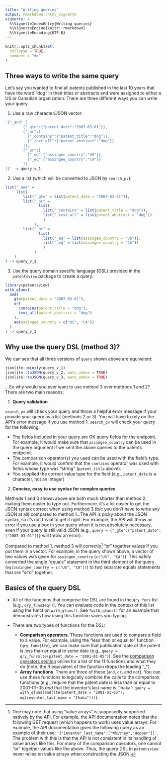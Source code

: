 ```yaml
---
title: "Writing queries"
output: rmarkdown::html_vignette
vignette: >
  %\VignetteIndexEntry{Writing queries}
  %\VignetteEngine{knitr::rmarkdown}
  %\VignetteEncoding{UTF-8}
---
```


```r
knitr::opts_chunk$set(
  collapse = TRUE,
  comment = "#>"
)
```

## Three ways to write the same query

Let's say you wanted to find all patents published in the last 10 years that have the word "dog" in their titles or abstracts and were assigned to either a US or Canadian organization. There are three different ways you can write your query: 

1. Use a raw character/JSON vector:

```r
'{"_and":[
        {"_gte":{"patent_date":"2007-03-01"}},
        {"_or":[
          {"_contains":{"patent_title":"dog"}},
          {"_text_all":{"patent_abstract":"dog"}}
        ]},
        {"_or":[
          {"_eq":{"assingee_country":"US"}},
          {"_eq":{"assingee_country":"CA"}}
        ]}
]}' -> query_v_1
```

2. Use a list (which will be converted to JSON by `search_pv`):

```r
list("_and" = 
     list(
        list("_gte" = list(patent_date = "2007-03-01")),
        list("_or" = 
               list(
                 list("_contains" = list(patent_title = "dog")),
                 list("_text_all" = list(patent_abstract = "dog"))
                 )
             ),
        list("_or" = 
               list(
                 list("_eq" = list(assingee_country = "US")),
                 list("_eq" = list(assingee_country = "CA"))
                 )
             )
    )
) -> query_v_2
```

3. Use the query domain specific language (DSL) provided in the `patentsview` package to create a query: 

```r
library(patentsview)
with_qfuns(
  and(
    gte(patent_date = "2007-03-01"),
    or(
      contains(patent_title = "dog"),
      text_all(patent_abstract = "dog")
    ),
    eq(assingee_country = c("US", "CA"))
  )
) -> query_v_3
```

## Why use the query DSL (method 3)?

We can see that all three versions of `query` shown above are equivalent:

```r
jsonlite::minify(query_v_1)
jsonlite::toJSON(query_v_2, auto_unbox = TRUE)
jsonlite::toJSON(query_v_3, auto_unbox = TRUE)
```

...So why would you ever want to use method 3 over methods 1 and 2? There are two main reasons:

1. **Query validation**

`search_pv` will check your query and throw a helpful error message if your provide your query as a list (methods 2 or 3). You will have to rely on the API's error message if you use method 1. `search_pv` will check your query for the following:

* The fields included in your query are OK query fields for the endpoint. For example, it would make sure that `assingee_country` can be used in the query argument if we sent the above queries to the patents endpoint.
* The comparison operator(s) you used can be used with the field's type. For example, it would confirm that the `contains` operator was used with fields whose type was "string" (`patent_title` above).
* You supplied the correct value type for the field (e.g., `patent_date` is a character, not an integer)

2. **Concise, easy to use syntax for complex queries**

Methods 1 and 3 shown above are both much shorter than method 2, making them easier to type out. Furthermore, it's a lot easier to get the JSON syntax correct when using method 3 (b/c you don't have to write any JSON at all) compared to method 1...The API is picky about the JSON syntax, so it's not trivial to get it right. For example, the API will throw an error if you use a box in your query when it is not absolutely necessary, even if your query is still valid JSON (e.g., `query = {"_gte":{"patent_date":["2007-03-01"]}}` will throw an error). 

Compared to method 1, method 3 will correctly[^1] "or" together values if you put them in a vector. For example, in the query shown above, a vector of two values was given for `assingee_country` (`c("US", "CA")`). This safely converted the single "equals" statement in the third element of the query (`eq(assingee_country = c("US", "CA"))`) to two separate equals statements that are "or'd" together. 

## Basics of the query DSL

* All of the functions that comprise the DSL are found in the `qry_funs` list (e.g., `qry_funs$eq()`). You can evaluate code in the context of this list using the function `with_qfuns()`. See  `?with_qfuns()` for an example that demonstrates how using this function saves you typing.

* There are two types of functions for the DSL:
  + **Comparison operators**. These functions are used to compare a field to a value. For example, using the "less than or equal to" function (`qry_funs$lte`), we can make sure that publication date of the patent is less than or equal to some date (e.g., `query = qry_funs$lte(patent_date = "2001-01-05")`). See the [comparison operators section](http://www.patentsview.org/api/query-language.html#field_list_format) online for a list of the 11 functions and what they do (note, the R equivalent of the function drops the leading "_"). 
  + **Array functions**. There are three of these (`and`, `or`, and `not`). You can use these functions to logically combine the calls to the comparison functions (e.g., require that the patent date is less than or equal to 2001-01-05 _and_ that the inventor's last name is "Ihaka": `query = with_qfuns(and(lte(patent_date = "2001-01-05"), eq(inventor_last_name = "Ihaka")))`).



[^1]: One may note that using "value arrays" is supposedly supported natively by the API. For example, the API documentation notes that the following GET request (which happens to work) uses value arrays: For example, the API documentation gives the following query as an example of their use: `'{"inventor_last_name":["Whitney","Hopper"]}'`. The problem with this is that the API is not consistent in its handling of value arrays like this. For many of the comparison operators, one cannot "or" together values like the above. Thus, the query DSL in `patentsview` never relies on value arrays when constructing the JSON.